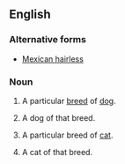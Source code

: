 {{also|Mexican hairless}}
==English==

===Alternative forms===
* [[Mexican hairless]]

===Noun===
{{en-noun|head=[[Mexican]] [[hairless|Hairless]]|~|es}}<!-- 'Mexican Hairlesses' has only 50 Google hits -->

# {{lb|en|uncountable}} A particular [[breed]] of [[dog]].
# {{lb|en|countable}} A dog of that breed.
# {{lb|en|uncountable}} A particular breed of [[cat]].
# {{lb|en|countable}} A cat of that breed.